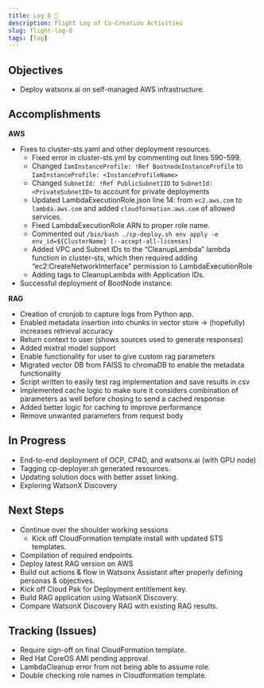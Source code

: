 ```yaml
---
title: Log 8 🛫
description: Flight Log of Co-Creation Activities
slug: flight-log-8
tags: [log]
---
```


## Objectives

- Deploy watsonx.ai on self-managed AWS infrastructure.

## Accomplishments
**AWS**
- Fixes to cluster-sts.yaml and other deployment resources.
    - Fixed error in cluster-sts.yml by commenting out lines 590-599.
    - Changed ``IamInstanceProfile: !Ref BootnodeInstanceProfile`` to ``IamInstanceProfile: <InstanceProfileName>``
    - Changed ``SubnetId: !Ref PublicSubnet1ID``  to ``SubnetId: <PrivateSubnetID>`` to account for private deployments
    - Updated LambdaExecutionRole.json line 14: from ``ec2.aws.com`` to ``lambda.aws.com`` and added ``cloudformation.aws.com`` of allowed services.
    - Fixed LambdaExecutionRole ARN to proper role name.
    - Commented out ```/bin/bash ./cp-deploy.sh env apply -e env_id=${ClusterName} [--accept-all-licenses]```
    - Added VPC and Subnet IDs to the “CleanupLambda”  lambda function in cluster-sts, which then required adding “ec2:CreateNetworkInterface” permission to LambdaExecutionRole
    - Adding tags to CleanupLambda with Application IDs.
- Successful deployment of BootNode instance.



**RAG**
- Creation of cronjob to capture logs from Python app.
- Enabled metadata insertion into chunks in vector store -> (hopefully) increases retrieval accuracy
- Return context to user (shows sources used to generate responses)
- Added mixtral model support
- Enable functionality for user to give custom rag parameters
- Migrated vector DB from FAISS to chromaDB to enable the metadata functionality
- Script written to easily test rag implementation and save results in csv
- Implemented cache logic to make sure it considers combination of parameters as well before chosing to send a cached response
- Added better logic for caching to improve performance 
- Remove unwanted parameters from request body


## In Progress
- End-to-end deployment of OCP, CP4D, and watsonx.ai (with GPU node)
- Tagging cp-deployer.sh generated resources.
- Updating solution docs with better asset linking.
- Exploring WatsonX Discovery 



## Next Steps
- Continue over the shoulder working sessions
    - Kick off CloudFormation template install with updated STS templates.
- Compilation of required endpoints
- Deploy latest RAG version on AWS
- Build out actions & flow in Watsonx Assistant after properly defining personas & objectives.
- Kick off Cloud Pak for Deployment entitlement key.
- Build RAG application using WatsonX Discovery.
- Compare WatsonX Discovery RAG with existing RAG results.


## Tracking (Issues)
- Require sign-off on final CloudFormation template.
- Red Hat CoreOS AMI pending approval.
- LambdaCleanup error from not being able to assume role.
- Double checking role names in Cloudformation template.


